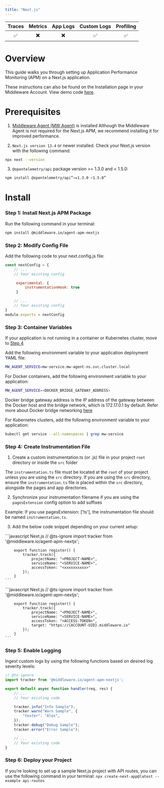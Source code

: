 ```yaml
---
title: "Next.js"
---
```

<a target="_blank" href="https://www.npmjs.com/package/@middleware.io/agent-apm-nextjs">
    <span style={{
        background: "url(https://img.shields.io/npm/v/%40middleware.io%2Fagent-apm-nextjs) no-repeat",
        width: "125px",
        height: "20px",
        display: "inline-block",
    }}/>
</a>

| Traces | Metrics | App Logs | Custom Logs | Profiling |
| :----: | :-----: | :------: | :---------: | :-------: |
| ✅ | ✖️ | ✖️ | ✅ | ✅ |


# Overview

This guide walks you through setting up Application Performance Monitoring (APM) on a Next.js application. 

These instructions can also be found on the Installation page in your Middleware Account. View demo code [here](https://github.com/middleware-labs/demo-apm/tree/master/nextjs).

# Prerequisites

1. [Middleware Agent (MW Agent)](/docs/agent-installation/overview) is installed
<Note> Although the Middleware Agent is not required for the Next.js APM, we recommend installing it for improved performance. </Note>

2. `Next.js version 13.4` or newer installed. Check your Next.js version with the following command:
```bash Shell
npx next --version
```
3. `@opentelemetry/api` package version >= 1.3.0 and < 1.5.0:
```bash Shell
npm install @opentelemetry/api”>=1.3.0 <1.5.0”
```

# Install

### Step 1: Install Next.js APM Package

Run the following command in your terminal:
```bash Shell 
npm install @middleware.io/agent-apm-nextjs
```

### Step 2: Modify Config File

Add the following code to your next.config.js file:

```javascript Next.js
const nextConfig = {
    // ...
    // Your existing config

     experimental: {
         instrumentationHook: true
     }

    // ...
    // Your existing config
}
module.exports = nextConfig
```
### Step 3: Container Variables

<Warning>If your application is not running in a container or Kubernetes cluster, move to [Step 4](#step-4-create-instrumentation-file)</Warning> 

Add the following environment variable to your application deployment YAML file:

```bash Shell
MW_AGENT_SERVICE=mw-service.mw-agent-ns.svc.cluster.local
```

For Docker containers, add the following environment variable to your application:

```bash Shell
MW_AGENT_SERVICE=<DOCKER_BRIDGE_GATEWAY_ADDRESS>
```
<Note> Docker bridge gateway address is the IP address of the gateway between the Docker host and the bridge network, which is 172.17.0.1 by default. 
Refer more about Docker bridge networking [here](https://docs.docker.com/network/network-tutorial-standalone/) </Note>

For Kubernetes clusters, add the following environment variable to your application:
```bash Shell
kubectl get service --all-namespaces | grep mw-service
```

### Step 4: Create Instrumentation File

1. Create a custom instrumentation.ts (or .js) file in your project `root` directory or inside the `src` folder

<Warning>The `instrumentation.ts` file must be located at the `root` of your project unless you are using the `src` directory. If you are using the `src` directory, ensure the `instrumentation.ts` file is placed within the `src` directory, alongside the pages and app directories.</Warning>

2. Synchronize your instrumentation filename if you are using the `pagesExtension` config option to add suffixes

<Note> Example: If you use pagesExtension: ['ts'], the instrumentation file should be named `instrumentation.ts`. </Note>

3. Add the below code snippet depending on your current setup:

<Tabs>
  <Tab title="MW Agent Installed">
    ```javascript Next.js
        // @ts-ignore
        import tracker from '@middleware.io/agent-apm-nextjs';

        export function register() {
            tracker.track({
                projectName: "<PROJECT-NAME>",
                serviceName: "<SERVICE-NAME>",
                accessToken: "<xxxxxxxxxx>"
            });
        }
    ```
  </Tab>
  <Tab title="MW Agent NOT Installed">
    ```javascript Next.js
        // @ts-ignore
        import tracker from '@middleware.io/agent-apm-nextjs';

        export function register() {
            tracker.track({
                projectName: "<PROJECT-NAME>",
                serviceName: "<SERVICE-NAME>",
                accessToken: "<ACCESS-TOKEN>",
                target: "https://{ACCOUNT-UID}.middleware.io"
            });
        }
    ```
  </Tab>
</Tabs>

### Step 5: Enable Logging
Ingest custom logs by using the following functions based on desired log severity levels:

```javascript Next.js
// @ts-ignore
import tracker from '@middleware.io/agent-apm-nextjs';

export default async function handler(req, res) {
    // ...
    // Your existing code

    tracker.info("Info Sample");
    tracker.warn("Warn Sample", {
        "tester": "Alex",
    });
    tracker.debug("Debug Sample");
    tracker.error("Error Sample");

    // ...
    // Your existing code
}
```

### Step 6: Deploy your Project

<Note>If you’re looking to set up a sample Next.js project with API routes, you can use the following command in your terminal: `npx create-next-app@latest --example api-routes`</Note>






